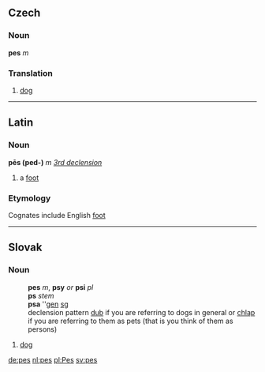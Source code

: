 ==Czech==
===Noun===
'''pes''' ''m''

===Translation===
#[[dog]]
----
==Latin==
===Noun===
'''pēs (ped-)''' ''m'' ''[[Wiktionary Appendix:Latin third declension|3rd declension]]''

#a [[foot]]
===Etymology===
Cognates include English [[foot]]
----
==Slovak==
===Noun===
:'''pes''' ''m'', '''psy''' ''or'' '''psi''' ''pl''
:'''ps''' ''stem''
:'''psa''' ''[[genitive|gen]] [[singular|sg]]
:declension pattern [[Slovak declension pattern dub|dub]] if you are referring to dogs in general or [[Slovak declension pattern chlap|chlap]] if you are referring to them as pets (that is you think of them as persons)
# [[dog]]

[[de:pes]]
[[nl:pes]]
[[pl:Pes]]
[[sv:pes]]